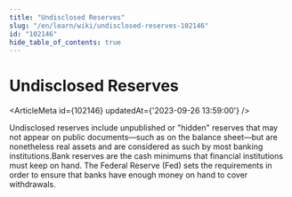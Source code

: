 ```yaml
---
title: "Undisclosed Reserves"
slug: "/en/learn/wiki/undisclosed-reserves-102146"
id: "102146"
hide_table_of_contents: true
---
```



# Undisclosed Reserves

<ArticleMeta id={102146} updatedAt={'2023-09-26 13:59:00'} />
<div className='border-solid border-b border-t-0 my-4 border-[var(--ifm-color-gray-300)]' />

Undisclosed reserves include unpublished or "hidden" reserves that may not appear on public documents—such as on the balance sheet—but are nonetheless real assets and are considered as such by most banking institutions.Bank reserves are the cash minimums that financial institutions must keep on hand. The Federal Reserve (Fed) sets the requirements in order to ensure that banks have enough money on hand to cover withdrawals.
